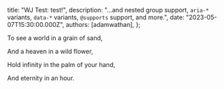 
  title:
    "WJ Test: test!",
  description:
    "...and nested group support, `aria-*` variants, `data-*` variants, `@supports` support, and more.",
  date: "2023-05-07T15:30:00.000Z",
  authors: [adamwathan],
};

To see a world in a grain of sand, 

And a heaven in a wild flower, 

Hold infinity in the palm of your hand, 

And eternity in an hour.